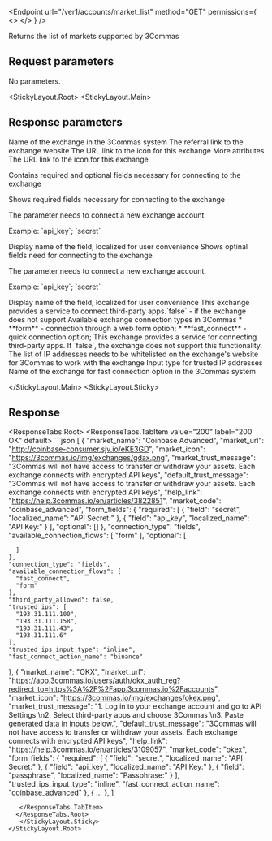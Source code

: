 

<Endpoint
  url="/ver1/accounts/market_list"
  method="GET"
  permissions={
    <>
      <Permission title="Permission" description="NONE" />
      <Permission title="Security" description="NONE" />
    </>
  }
/>

Returns the list of markets supported by 3Commas


## Request parameters

No parameters.

<StickyLayout.Root>
   <StickyLayout.Main>

## Response parameters

<ApiParam name='market_name' type='string' id="market_name">
Name of the exchange in the 3Commas system
</ApiParam>

<ApiParam name='market_url' type='string' id="market_url">
The referral link to the exchange website
</ApiParam>

<ApiParam name='market_icon' type='string' id="market_icon">
The URL link to the icon for this exchange
</ApiParam>

<CollapseAll>
<CollapseAllHeading> More attributes <CollapseAllButton /> </CollapseAllHeading>

<CollapsibleApiParam name='help_link' type='string' id="help_link">
The URL link to the icon for this exchange
</CollapsibleApiParam>

<CollapsibleApiParam name='form_fields' type='object' id="form_fields">
    <p>Contains required and optional fields necessary for connecting to the exchange</p>
    <CollapsibleApiParam name='required' type='array[object]' id="required">
      Shows required fields necessary for connecting to the exchange
        <CollapsibleNestedParams>
             <ApiParam name='field'type='string' id="field">
              <p>The parameter needs to connect a new exchange account.</p>
              <p>Example: `api_key`; `secret`</p>
            </ApiParam>
             <ApiParam name='localized_name'type='string' id="localized_name">
              Display name of the field, localized for user convenience
            </ApiParam>
        </CollapsibleNestedParams>
     </CollapsibleApiParam>
    <CollapsibleApiParam name='optional' type='array[object]' id="optional">
      Shows optinal fields need for connecting to the exchange
        <CollapsibleNestedParams>
             <ApiParam name='field'type='string' id="field">
              <p>The parameter needs to connect a new exchange account.</p>
              <p>Example: `api_key`; `secret`</p>
            </ApiParam>
             <ApiParam name='localized_name'type='string' id="localized_name">
              Display name of the field, localized for user convenience
            </ApiParam>
        </CollapsibleNestedParams>
     </CollapsibleApiParam>
</CollapsibleApiParam>

<CollapsibleApiParam name='connection_type' type='string' id="connection_type">
This exchange provides a service to connect third-party apps.`false` - if the exchange does not support
</CollapsibleApiParam>

<CollapsibleApiParam name='available_connection_flows' type='array' id="available_connection_flows">
Available exchange connection types in 3Commas
    <CollapsibleApiParam name="Allowed values">
      * **form** - connection through a web form option;
      * **fast_connect** - quick connection option;
     </CollapsibleApiParam>
</CollapsibleApiParam>
  
<CollapsibleApiParam name='third_party_allowed' type='boolean' id="third_party_allowed">
  This exchange provides a service for connecting third-party apps. If `false`, the exchange does not support this functionality.
</CollapsibleApiParam>

<CollapsibleApiParam name='trusted_ips' type='array[string]' id="trusted_ips">
  The list of IP addresses needs to be whitelisted on the exchange's website for 3Commas to work with the exchange
</CollapsibleApiParam>

<CollapsibleApiParam name='trusted_ips_input_type' type='string' id="trusted_ips_input_type">
  Input type for trusted IP addresses
</CollapsibleApiParam>

<CollapsibleApiParam name='fast_connect_action_name' type='string' id="fast_connect_action_name">
  Name of the exchange for fast connection option in the 3Commas system
</CollapsibleApiParam>   
</CollapseAll>

</StickyLayout.Main>
   <StickyLayout.Sticky>

## Response
<ResponseTabs.Root>
      <ResponseTabs.TabItem value="200" label="200 OK" default>
    ```json
[
   {
      "market_name": "Coinbase Advanced",
      "market_url": "http://coinbase-consumer.sjv.io/eKE3GD",
      "market_icon": "https://3commas.io/img/exchanges/gdax.png",
      "market_trust_message": "3Commas will not have access to transfer or withdraw your assets. Each exchange connects with encrypted API keys",
      "default_trust_message": "3Commas will not have access to transfer or withdraw your assets. Each exchange connects with encrypted API keys",
      "help_link": "https://help.3commas.io/en/articles/3822851",
      "market_code": "coinbase_advanced",
      "form_fields": {
         "required": [
            {
               "field": "secret",
               "localized_name": "API Secret:"
            },
            {
               "field": "api_key",
               "localized_name": "API Key:"
            }
         ],
         "optional": []
      },
      "connection_type": "fields",
      "available_connection_flows": [
         "form"
      ],
      "optional": [
        
      ]
    },
    "connection_type": "fields",
    "available_connection_flows": [
      "fast_connect",
      "form"
    ],
    "third_party_allowed": false,
    "trusted_ips": [
      "193.31.111.100",
      "193.31.111.158",
      "193.31.111.43",
      "193.31.111.6"
    ],
    "trusted_ips_input_type": "inline",
    "fast_connect_action_name": "binance"
  },
  {
    "market_name": "OKX",
    "market_url": "https://app.3commas.io/users/auth/okx_auth_reg?redirect_to=https%3A%2F%2Fapp.3commas.io%2Faccounts",
    "market_icon": "https://3commas.io/img/exchanges/okex.png",
    "market_trust_message": "1. Log in to your exchange account and go to API Settings \n2. Select third-party apps and choose 3Commas \n3. Paste generated data in inputs below.",
    "default_trust_message": "3Commas will not have access to transfer or withdraw your assets. Each exchange connects with encrypted API keys",
    "help_link": "https://help.3commas.io/en/articles/3109057",
    "market_code": "okex",
    "form_fields": {
      "required": [
        {
          "field": "secret",
          "localized_name": "API Secret:"
        },
        {
          "field": "api_key",
          "localized_name": "API Key:"
        },
        {
          "field": "passphrase",
          "localized_name": "Passphrase:"
        }
      ],
      "trusted_ips_input_type": "inline",
      "fast_connect_action_name": "coinbase_advanced"
   },
   { ... 
   },
]
```
   </ResponseTabs.TabItem>
  </ResponseTabs.Root>
   </StickyLayout.Sticky>
</StickyLayout.Root>
